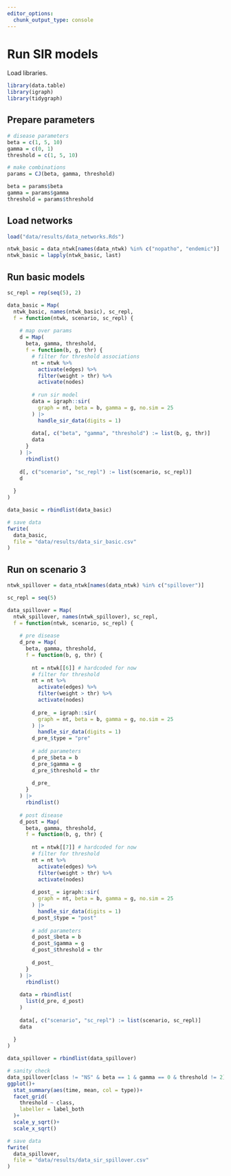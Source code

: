 ```yaml
---
editor_options: 
  chunk_output_type: console
---
```


# Run SIR models

Load libraries.

```r
library(data.table)
library(igraph)
library(tidygraph)
```

## Prepare parameters

```r
# disease parameters
beta = c(1, 5, 10)
gamma = c(0, 1)
threshold = c(1, 5, 10)

# make combinations
params = CJ(beta, gamma, threshold)

beta = params$beta
gamma = params$gamma
threshold = params$threshold
```

## Load networks

```r
load("data/results/data_networks.Rds")
```

```r
ntwk_basic = data_ntwk[names(data_ntwk) %in% c("nopatho", "endemic")]
ntwk_basic = lapply(ntwk_basic, last)
```

## Run basic models

```r
sc_repl = rep(seq(5), 2)

data_basic = Map(
  ntwk_basic, names(ntwk_basic), sc_repl,
  f = function(ntwk, scenario, sc_repl) {
    
    # map over params
    d = Map(
      beta, gamma, threshold,
      f = function(b, g, thr) {
        # filter for threshold associations
        nt = ntwk %>% 
          activate(edges) %>% 
          filter(weight > thr) %>% 
          activate(nodes)
        
        # run sir model
        data = igraph::sir(
          graph = nt, beta = b, gamma = g, no.sim = 25
        ) |>
          handle_sir_data(digits = 1)
        
        data[, c("beta", "gamma", "threshold") := list(b, g, thr)]
        data
      }
    ) |>
      rbindlist()
    
    d[, c("scenario", "sc_repl") := list(scenario, sc_repl)]
    d
    
  }
)

data_basic = rbindlist(data_basic)

# save data
fwrite(
  data_basic,
  file = "data/results/data_sir_basic.csv"
)
```

## Run on scenario 3

```r
ntwk_spillover = data_ntwk[names(data_ntwk) %in% c("spillover")]

sc_repl = seq(5)

data_spillover = Map(
  ntwk_spillover, names(ntwk_spillover), sc_repl,
  f = function(ntwk, scenario, sc_repl) {
    
    # pre disease
    d_pre = Map(
      beta, gamma, threshold,
      f = function(b, g, thr) {
        
        nt = ntwk[[6]] # hardcoded for now
        # filter for threshold
        nt = nt %>% 
          activate(edges) %>% 
          filter(weight > thr) %>% 
          activate(nodes)
        
        d_pre_ = igraph::sir(
          graph = nt, beta = b, gamma = g, no.sim = 25
        ) |>
          handle_sir_data(digits = 1)
        d_pre_$type = "pre"
        
        # add parameters
        d_pre_$beta = b
        d_pre_$gamma = g
        d_pre_$threshold = thr
        
        d_pre_
      }
    ) |>
      rbindlist()
    
    # post disease
    d_post = Map(
      beta, gamma, threshold,
      f = function(b, g, thr) {
        
        nt = ntwk[[7]] # hardcoded for now
        # filter for threshold
        nt = nt %>% 
          activate(edges) %>% 
          filter(weight > thr) %>% 
          activate(nodes)
        
        d_post_ = igraph::sir(
          graph = nt, beta = b, gamma = g, no.sim = 25
        ) |>
          handle_sir_data(digits = 1)
        d_post_$type = "post"
        
        # add parameters
        d_post_$beta = b
        d_post_$gamma = g
        d_post_$threshold = thr
        
        d_post_
      }
    ) |>
      rbindlist()
    
    data = rbindlist(
      list(d_pre, d_post)
    )
    
    data[, c("scenario", "sc_repl") := list(scenario, sc_repl)]
    data
    
  }
)

data_spillover = rbindlist(data_spillover)
```

```r
# sanity check
data_spillover[class != "NS" & beta == 1 & gamma == 0 & threshold != 2] %>% 
ggplot()+
  stat_summary(aes(time, mean, col = type))+
  facet_grid(
    threshold ~ class,
    labeller = label_both
  )+
  scale_y_sqrt()+
  scale_x_sqrt()
```


```r
# save data
fwrite(
  data_spillover,
  file = "data/results/data_sir_spillover.csv"
)
```

